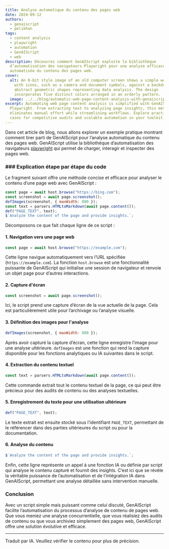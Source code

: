 ```yaml
---
title: Analyse automatique du contenu des pages web
date: 2024-09-12
authors:
  - genaiscript
  - pelikhan
tags:
  - content analysis
  - playwright
  - automation
  - GenAIScript
  - web
description: Découvrez comment GenAIScript exploite la bibliothèque
  d’automatisation des navigateurs Playwright pour une analyse efficace et
  automatisée du contenu des pages web.
cover:
  alt: An 8-bit style image of an old computer screen shows a simple web browser
    with icons, such as a camera and document symbols, against a backdrop of
    abstract geometric shapes representing data analysis. The design
    incorporates five distinct colors arranged in an orderly pattern.
  image: ../../blog/automatic-web-page-content-analysis-with-genaiscript-.png
excerpt: Automating web page content analysis is simplified with GenAIScript and
  Playwright. From extracting text to analyzing page insights, this method
  eliminates manual effort while streamlining workflows. Explore practical use
  cases for competitive audits and scalable automation in your toolkit.
---
```



<BlogNarration />

Dans cet article de blog, nous allons explorer un exemple pratique montrant comment tirer parti de GenAIScript pour l’analyse automatique du contenu des pages web. GenAIScript utilise la bibliothèque d’automatisation des navigateurs [playwright](https://playwright.dev/) qui permet de charger, interagir et inspecter des pages web.

### ### Explication étape par étape du code

Le fragment suivant offre une méthode concise et efficace pour analyser le contenu d’une page web avec GenAIScript :

```javascript
const page = await host.browse("https://bing.com");
const screenshot = await page.screenshot();
defImages(screenshot, { maxWidth: 800 });
const text = parsers.HTMLtoMarkdown(await page.content());
def("PAGE_TEXT", text);
$`Analyze the content of the page and provide insights.`;
```

Décomposons ce que fait chaque ligne de ce script :

#### 1. Navigation vers une page web

```javascript
const page = await host.browse("https://example.com");
```

Cette ligne navigue automatiquement vers l’URL spécifiée (`https://example.com`). La fonction `host.browse` est une fonctionnalité puissante de GenAIScript qui initialise une session de navigateur et renvoie un objet page pour d’autres interactions.

#### 2. Capture d'écran

```javascript
const screenshot = await page.screenshot();
```

Ici, le script prend une capture d’écran de la vue actuelle de la page. Cela est particulièrement utile pour l’archivage ou l’analyse visuelle.

#### 3. Définition des images pour l'analyse

```javascript
defImages(screenshot, { maxWidth: 800 });
```

Après avoir capturé la capture d’écran, cette ligne enregistre l’image pour une analyse ultérieure. `defImages` est une fonction qui rend la capture disponible pour les fonctions analytiques ou IA suivantes dans le script.

#### 4. Extraction du contenu textuel

```javascript
const text = parsers.HTMLtoMarkdown(await page.content());
```

Cette commande extrait tout le contenu textuel de la page, ce qui peut être précieux pour des audits de contenu ou des analyses textuelles.

#### 5. Enregistrement du texte pour une utilisation ultérieure

```javascript
def("PAGE_TEXT", text);
```

Le texte extrait est ensuite stocké sous l’identifiant `PAGE_TEXT`, permettant de le référencer dans des parties ultérieures du script ou pour la documentation.

#### 6. Analyse du contenu

```javascript
$`Analyze the content of the page and provide insights.`;
```

Enfin, cette ligne représente un appel à une fonction IA ou définie par script qui analyse le contenu capturé et fournit des insights. C’est ici que se révèle la véritable puissance de l’automatisation et de l’intégration IA dans GenAIScript, permettant une analyse détaillée sans intervention manuelle.

### Conclusion

Avec un script simple mais puissant comme celui discuté, GenAIScript facilite l’automatisation du processus d’analyse de contenu de pages web. Que vous meniez une analyse concurrentielle, que vous réalisiez des audits de contenu ou que vous archiviez simplement des pages web, GenAIScript offre une solution évolutive et efficace.

<hr />

Traduit par IA. Veuillez vérifier le contenu pour plus de précision.
